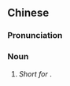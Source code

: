 {{also|非遗}}
==Chinese==
{{zh-forms|s=非遗}}

===Pronunciation===
{{zh-pron
|m=fēiyí
|c=fei1 wai4
|cat=n
}}

===Noun===
{{zh-noun}}

# ''Short for'' {{zh-l|非物質文化遺產}}.